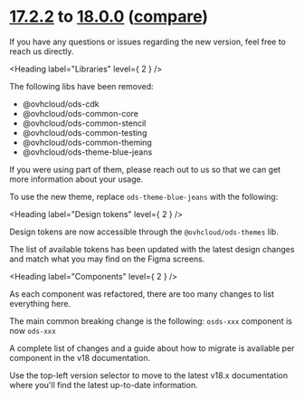 
<Meta title="OVHcloud Design System/What's new?/Migration guide/17.x to 18.x" />

# [17.2.2](https://ovh.github.io/design-system/v17.2.2/?path=/story/ovhcloud-design-system-what-s-new-changelog--page) to [18.0.0](https://ovh.github.io/design-system/v18.0.0/?path=/story/ovhcloud-design-system-what-s-new-changelog--page) ([compare](https://github.com/ovh/design-system/compare/release/17.0...release/18.0))

If you have any questions or issues regarding the new version, feel free to reach us directly.

<Heading label="Libraries" level={ 2 } />

The following libs have been removed:
- @ovhcloud/ods-cdk
- @ovhcloud/ods-common-core
- @ovhcloud/ods-common-stencil
- @ovhcloud/ods-common-testing
- @ovhcloud/ods-common-theming
- @ovhcloud/ods-theme-blue-jeans

If you were using part of them, please reach out to us so that we can get more information about your usage.

To use the new theme, replace `ods-theme-blue-jeans` with the following:

<Source code="import '@ovhcloud/ods-themes/default';"
        dark="true"
        language="typescript" />

<Heading label="Design tokens" level={ 2 } />

Design tokens are now accessible through the `@ovhcloud/ods-themes` lib.

The list of available tokens has been updated with the latest design changes and match what you may find on the Figma screens.

<Heading label="Components" level={ 2 } />

As each component was refactored, there are too many changes to list everything here.

The main common breaking change is the following: `osds-xxx` component is now `ods-xxx`

A complete list of changes and a guide about how to migrate is available per component in the v18 documentation.

Use the top-left version selector to move to the latest v18.x documentation where you'll find the latest up-to-date information.
